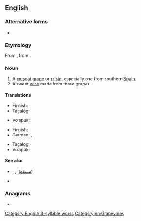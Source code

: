 ==English==

===Alternative forms===
* {{alter|en|muscadel|muscadelle}}

===Etymology===
From {{etyl|fro|en}} {{m|fro|muscadel}}, from {{etyl|pro|en}}.

===Noun===
{{en-noun|~}}

# A [[muscat]] [[grape]] or [[raisin]], especially one from southern [[Spain]].
# A sweet [[wine]] made from these grapes.

====Translations====
{{trans-top|a muscat grape or raisin}}
* Finnish: {{t|fi|muskatelli}}
* Tagalog: {{t|tl|muskatel}}
{{trans-mid}}
* Volapük: {{qualifier|raisin}} {{t|vo|muskatäl}}
{{trans-bottom}}

{{trans-top|a sweet wine from muscat grapes}}
* Finnish: {{t|fi|muskatelliviini}}
* German: {{t+|de|Muskateller|m}}, {{t|de|Muskatellerwein|m}}
{{trans-mid}}
* Tagalog: {{t|tl|muskatel}}
* Volapük: {{t|vo|muskatälavin}}
{{trans-bottom}}

====See also====
* {{l|en|Muscat}}, {{l|en|Masqat}}, {{l|en|Masqaṭ}} ([[مسقط]])
* {{l|en|Muscat and Oman}}

===Anagrams===
* {{anagrams|en|calumets}}

[[Category:English 3-syllable words]]
[[Category:en:Grapevines]]